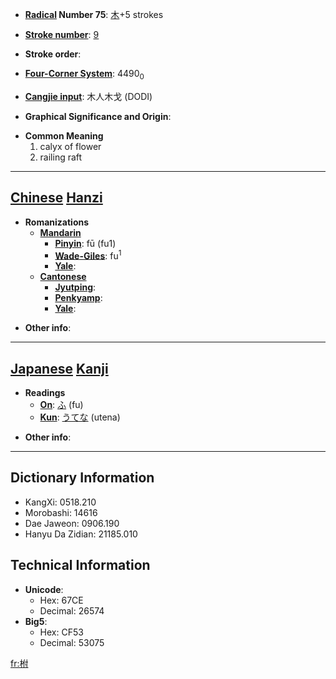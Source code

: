 * '''[[Wiktionary:Chinese radical index| Radical]] Number 75''': [[Wiktionary:Chinese radical index 木|木]]+5 strokes

* '''[[Wiktionary:Chinese total strokes index|Stroke number]]''': [[Wiktionary:Chinese total strokes index 9|9]]

* '''Stroke order''': 

* '''[[Wiktionary:Chinese four corner index|Four-Corner System]]''': 4490<sub>0</sub>

* '''[[Wiktionary:Chinese Cangjie index|Cangjie input]]''': 木人木戈 (DODI)

* '''Graphical Significance and Origin''': 

* '''Common Meaning'''
*#calyx of flower
*# railing raft


----

== [[Chinese]] [[Hanzi]] ==

* '''Romanizations'''
** '''[[Mandarin]]'''
*** '''[[Pinyin]]''': fū (fu1)
*** '''[[Wade-Giles]]''': fu<sup>1</sup>
*** '''[[Yale]]''': 
** '''[[Cantonese]]'''
*** '''[[Jyutping]]''':
*** '''[[Penkyamp]]''': 
*** '''[[Yale]]''': 

* '''Other info''': 

----

== [[Japanese]] [[Kanji]] ==

* '''Readings'''
** '''[[On]]''': [[ふ]] (fu)
** '''[[Kun]]''': [[うてな]] (utena)

* '''Other info''':  

----

== Dictionary Information ==

* KangXi: 0518.210
* Morobashi: 14616
* Dae Jaweon: 0906.190
* Hanyu Da Zidian: 21185.010

== Technical Information ==

* '''Unicode''':
** Hex: 67CE
** Decimal: 26574
* '''Big5''':
** Hex: CF53
** Decimal: 53075

[[fr:柎]]